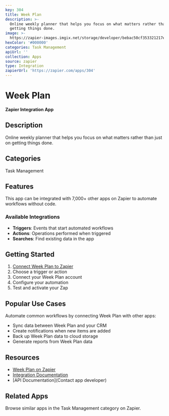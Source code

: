 ```yaml
---
key: 304
title: Week Plan
description: >-
  Online weekly planner that helps you focus on what matters rather than just on
  getting things done.
image: >-
  https://zapier-images.imgix.net/storage/developer/bebac50cf353321217ea215d69d21b0b.png?auto=format%2Ccompress&ixlib=python-3.0.0&q=50
hexColor: '#000000'
categories: Task Management
apiUrl: ''
collection: Apps
source: zapier
type: Integration
zapierUrl: 'https://zapier.com/apps/304'
---
```

# Week Plan

**Zapier Integration App**

## Description

Online weekly planner that helps you focus on what matters rather than just on getting things done.

## Categories

Task Management

## Features

This app can be integrated with 7,000+ other apps on Zapier to automate workflows without code.

### Available Integrations

- **Triggers**: Events that start automated workflows
- **Actions**: Operations performed when triggered
- **Searches**: Find existing data in the app

## Getting Started

1. [Connect Week Plan to Zapier](https://zapier.com/apps/304)
2. Choose a trigger or action
3. Connect your Week Plan account
4. Configure your automation
5. Test and activate your Zap

## Popular Use Cases

Automate common workflows by connecting Week Plan with other apps:

- Sync data between Week Plan and your CRM
- Create notifications when new items are added
- Back up Week Plan data to cloud storage
- Generate reports from Week Plan data

## Resources

- [Week Plan on Zapier](https://zapier.com/apps/304)
- [Integration Documentation](https://zapier.com/apps/304/integrations)
- [API Documentation](Contact app developer)

## Related Apps

Browse similar apps in the Task Management category on Zapier.
